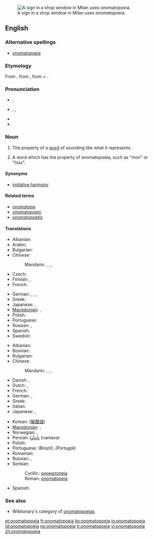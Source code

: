 {{was wotd|2006|April|10}}
{{wikipedia}}
[[Image:Clocks no tic tac.JPG|thumb|right|A sign in a shop window in Milan uses onomatopoeia.]]
==English==

===Alternative spellings===
* [[onomatopœia]]

===Etymology===
From {{etyl|grc}} {{term|ὀνοματοποιία|sc=polytonic|tr=onomatopoiia||the coining of a word in imitation of a sound|lang=grc}}, from {{term|ονοματοποιέω|sc=polytonic|tr=onomatopoieo||to coin names|lang=grc}}, from {{term|ὄνομα|sc=polytonic|tr=onoma||name|lang=grc}} + {{term|ποιέω|sc=polytonic|tr=poieo||to make, to do, to produce|lang=grc}}.

===Pronunciation===
* {{a|RP}} {{IPA|/ˌɒnəˌmætə'piə/}}, {{SAMPA|/%Qn@%m{t@"pi@/}}
* {{a|US}} {{enPR|än'ə-măt'ə-pēʹə ''or'' än'ə-mät'ə-pēʹə}}, {{IPA|/ˌɑːnəˌmætə'piə/|/ˌɑːnəˌmɑːtə'piə/}}, {{SAMPA|/%A:n@%m{t@"pi@/|/%A:n@%mA:t@"pi@/}}
* {{audio|en-us-onomatopoeia.ogg|Audio (US)}}
* {{rhymes|iə}}

===Noun===
{{en-noun|s|pl2=onomatopoeiae|-}}

# {{uncountable}} The property of a [[word]] of sounding like what it represents.
# {{countable}} A word which has the property of onomatopoeia, such as "moo" or "hiss".

====Synonyms====
* [[imitative harmony]]

====Related terms====
* [[onomatope]]
* [[onomatopoeic]]
* [[onomatopoetic]]

====Translations====
{{trans-top|property}}
* Albanian: {{t-|sq|onomatope|xs=Albanian}}
* Arabic: {{t|ar|محاكاة صوتية|f|tr=muHākāa Sawtiyya}}
* Bulgarian: {{t+|bg|ономатопея|f|tr=onomatopeja}}
* Chinese:
*: Mandarin: {{t|cmn|象聲|sc=Hani}},  {{t|cmn|象声|tr=xiàngshēng|sc=Hani}},  {{t|cmn|擬聲|sc=Hani}},  {{t|cmn|拟声|tr=nǐshēng|sc=Hani}}
* Czech: {{t-|cs|onomatopoeia|f}}
* Finnish: {{t-|fi|onomatopoeettisuus}},  {{t-|fi|onomatopoesia}}
* French: {{t+|fr|onomatopée|f}}
{{trans-mid}}
* German: {{t-|de|Onomatopoese|f}}, {{t+|de|Onomatopöie|f}},  {{t+|de|Lautmalerei}},  {{t|de|Schallnachahmung|f}}
* Greek: {{t+|el|ονοματοποιία|f|tr=onomatopi'ía}}
* Japanese: {{t|ja|擬音|tr=ぎおん, gion}},  {{t|ja|擬声|tr=ぎせい, gisei}}
* [[Macedonian]]: {{t-|mk|ономатопеја|f|tr=onomatopéja}},  {{t|mk|подражавање|n|tr=podražávanje}}
* Polish: {{t-|pl|onomatopeja|f}}
* Portuguese: {{t+|pt|onomatopeia|f}}
* Russian: {{t|ru|звукоподражание|n|tr=zvukopodražánije}},  {{t+|ru|ономатопея|f|tr=onomatopéja}}
* Spanish: {{t+|es|onomatopeya|f}}
* Swedish: {{t+|sv|onomatopoesi}}
{{trans-bottom}}

{{trans-top|word with this property}}
* Albanian: {{t|sq|onomatopeik|xs=Albanian}}
* Bosnian: {{t-|bs|onomatopeja|f}}
* Bulgarian: {{t+|bg|ономатопея|f}}
* Chinese:
*: Mandarin: {{t|cmn|象聲詞|sc=Hani}},  {{t|cmn|象声词|tr=xiàngshēngcí|sc=Hani}}, {{t|cmn|擬聲語|sc=Hani}},  {{t|cmn|拟声语|tr=nǐshēngyǔ|sc=Hani}}
* Danish: {{t+|da|onomatopoietikon}}, {{t+|da|lydord}}
* Dutch: {{t+|nl|onomatopee|f}}, {{t+|nl|klanknabootsing|f}}
* French: {{t+|fr|onomatopée|f}}
* German: {{t-|de|Onomatopoese|f}}, {{t+|de|Onomatopöie|f}}
* Greek: {{t+|el|ονοματοποιία|f}}
* Italian: {{t+|it|onomatopea}}
* Japanese: {{t-|ja|擬音語|tr=ぎおんご, giongo}},  {{t|ja|擬声語|tr=ぎせいご, giseigo}}
{{trans-mid}}
* Korean: {{t+|ko|의성어|tr=eui-seong-eo|sc=Hang}} ([[擬聲語]])
* [[Macedonian]]: {{t-|mk|ономатопеја|f|tr=onomatopéja}},  {{t|mk|подражавање|n|tr=podražávanje}}
* Norwegian: {{t-|no|lydord}},  {{t|no|onomatopoetikon}}
* Persian: [[نام‌آوا]] (namava)
* Polish: {{t-|pl|onomatopeja|f}}
* Portuguese: {{t+|pt|onomatopéia}} ''(Brazil)'', {{t+|pt|onomatopeia}} ''(Portugal)''
* Romanian: {{t-|ro|onomatopee|f}}
* Russian: {{t|ru|звукоподражание|n|tr=zvukopodražánije}},  {{t+|ru|ономатопея|f|tr=onomatopéja}}
* Serbian:
*: Cyrillic: [[ономатопеја#Serbian|ономатопеја]] {{f}}
*: Roman: [[onomatopeja#Serbian|onomatopeja]] {{f}}
* Spanish: {{t+|es|onomatopeya}}
{{trans-bottom}}

===See also===
* Wiktionary's category of [[:Category:Onomatopoeia|onomatopoeias]]

[[et:onomatopoeia]]
[[fr:onomatopoeia]]
[[ko:onomatopoeia]]
[[io:onomatopoeia]]
[[id:onomatopoeia]]
[[no:onomatopoeia]]
[[tr:onomatopoeia]]
[[vi:onomatopoeia]]
[[zh:onomatopoeia]]